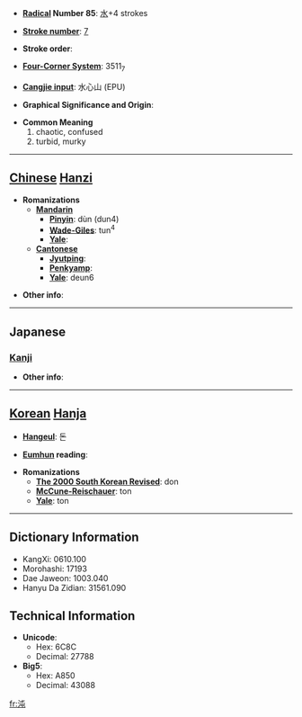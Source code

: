 * '''[[Wiktionary:Chinese radical index| Radical]] Number 85''': [[Wiktionary:Chinese radical index 水|水]]+4 strokes

* '''[[Wiktionary:Chinese total strokes index|Stroke number]]''': [[Wiktionary:Chinese total strokes index 7|7]]

* '''Stroke order''': 

* '''[[Wiktionary:Chinese four corner index|Four-Corner System]]''': 3511<sub>7</sub>

* '''[[Wiktionary:Chinese Cangjie index|Cangjie input]]''': 水心山 (EPU)

* '''Graphical Significance and Origin''': 

* '''Common Meaning'''
*#chaotic, confused
*# turbid, murky


----

== [[Chinese]] [[Hanzi]] ==

* '''Romanizations'''
** '''[[Mandarin]]'''
*** '''[[Pinyin]]''': dùn (dun4)
*** '''[[Wade-Giles]]''': tun<sup>4</sup>
*** '''[[Yale]]''': 
** '''[[Cantonese]]'''
*** '''[[Jyutping]]''':
*** '''[[Penkyamp]]''': 
*** '''[[Yale]]''': deun6

* '''Other info''': 

----

==Japanese==
===[[Kanji]]===
{{kanji|on readings=[[とん]] (ton)
|kun readings=[[ふさがる]] (fusagaru), [[くらい]] (kurai), [[おろか]] (oroka)
}}

* '''Other info''':  

----

== [[Korean]] [[Hanja]] ==

* '''[[Hangeul]]''': 돈

* '''[[Eumhun]] reading''': 

* '''Romanizations'''
** '''[[The 2000 South Korean Revised Romanization|The 2000 South Korean Revised]]''': don
** '''[[McCune-Reischauer]]''': ton
** '''[[Yale]]''': ton

----

== Dictionary Information ==

* KangXi: 0610.100
* Morohashi: 17193
* Dae Jaweon: 1003.040
* Hanyu Da Zidian: 31561.090

== Technical Information ==

* '''Unicode''':
** Hex: 6C8C
** Decimal: 27788
* '''Big5''':
** Hex: A850
** Decimal: 43088

[[fr:沌]]